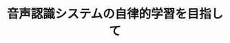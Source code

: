 ﻿---
title: "音声認識システムの自律的学習を目指して"
category: "工学院"
vol: "91"
interviewee: "篠崎 隆宏"
url: ""
tags: []
pdf: "91-3-shinozaki.pdf"
career: ""
preface: "今や我々に親しい存在となった音声認識であるが、システムの学習にかかるコストが普及の足かせになっ ている。そのコストを減らすため、篠崎研究室では半教師あり学習という方法を用いてシステムが自律的 に学習する仕組みの実現を目指している。ここでは音声認識の仕組みに触れながら、研究室で現在進めら れている研究について紹介する。"
---
